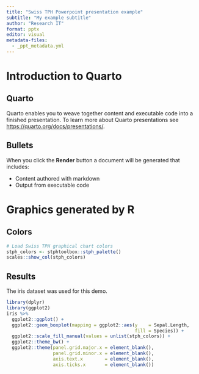 ```yaml
---
title: "Swiss TPH Powerpoint presentation example"
subtitle: "My example subtitle"
author: "Research IT"
format: pptx
editor: visual
metadata-files:
  - _ppt_metadata.yml
---
```


# Introduction to Quarto

## Quarto

Quarto enables you to weave together content and executable code into a finished presentation. To learn more about Quarto presentations see <https://quarto.org/docs/presentations/>.

## Bullets

When you click the **Render** button a document will be generated that includes:

-   Content authored with markdown
-   Output from executable code

# Graphics generated by R

## Colors

```r
# Load Swiss TPH graphical chart colors
stph_colors <- stphtoolbox::stph_palette()
scales::show_col(stph_colors)
```

## Results

The iris dataset was used for this demo.

```r
library(dplyr)
library(ggplot2)
iris %>% 
  ggplot2::ggplot() +
  ggplot2::geom_boxplot(mapping = ggplot2::aes(y    = Sepal.Length,
                                               fill = Species)) +
  ggplot2::scale_fill_manual(values = unlist(stph_colors)) +
  ggplot2::theme_bw() +
  ggplot2::theme(panel.grid.major.x = element_blank(),
                 panel.grid.minor.x = element_blank(),
                 axis.text.x        = element_blank(),
                 axis.ticks.x       = element_blank())
```
